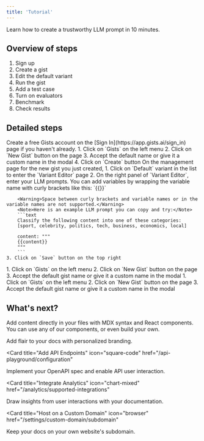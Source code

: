```yaml
---
title: 'Tutorial'
---
```


Learn how to create a trustworthy LLM prompt in 10 minutes. 

## Overview of steps
1. Sign up 
1. Create a gist 
1. Edit the default variant 
1. Run the gist
1. Add a test case 
1. Turn on evaluators 
1. Benchmark 
1. Check results

## Detailed steps

<AccordionGroup>
  <Accordion title="1. Sign In" defaultOpen>
    Create a free Gists account on the [Sign In](https://app.gists.ai/sign_in) page if you haven't already.
  </Accordion>
  <Accordion title="2. Create a gist" defaultOpen>
    1. Click on `Gists` on the left menu
    2. Click on `New Gist` button on the page
    3. Accept the default name or give it a custom name in the modal
    4. Click on `Create` button
  </Accordion>
  <Accordion title="3. Edit the default variant" defaultOpen>
    On the management page for the new gist you just created,
    1. Click on `Default` variant in the list to enter the `Variant Editor` page
    2. On the right panel of `Variant Editor`, enter your LLM prompts. You can add variables by wrapping the variable name with curly brackets like this: `{{<variable_name>}}`
    
        <Warning>Space between curly brackets and variable names or in the variable names are not supported.</Warning>
        <Note>Here is an example LLM prompt you can copy and try:</Note>
        ```text
        Classify the following content into one of these categories: 
        [sport, celebrity, politics, tech, business, economics, local]

        content: """
        {{content}}
        """
        ```
    3. Click on `Save` button on the top right
  </Accordion>
  <Accordion title="4. Create a gist" defaultOpen>
    1. Click on `Gists` on the left menu
    2. Click on `New Gist` button on the page
    3. Accept the default gist name or give it a custom name in the modal
  </Accordion>
  <Accordion title="5. Create a gist" defaultOpen>
    1. Click on `Gists` on the left menu
    2. Click on `New Gist` button on the page
    3. Accept the default gist name or give it a custom name in the modal
  </Accordion>
</AccordionGroup>

## What's next?

Add content directly in your files with MDX syntax and React components. You can use any of our components, or even build your own.

<CardGroup>

<Card title="Style Your Docs" icon="paintbrush" href="/settings/global">
  Add flair to your docs with personalized branding.
</Card>

<Card
  title="Add API Endpoints"
  icon="square-code"
  href="/api-playground/configuration"
>
  Implement your OpenAPI spec and enable API user interaction.
</Card>

<Card
  title="Integrate Analytics"
  icon="chart-mixed"
  href="/analytics/supported-integrations"
>
  Draw insights from user interactions with your documentation.
</Card>

<Card
  title="Host on a Custom Domain"
  icon="browser"
  href="/settings/custom-domain/subdomain"
>
  Keep your docs on your own website's subdomain.
</Card>

</CardGroup>
